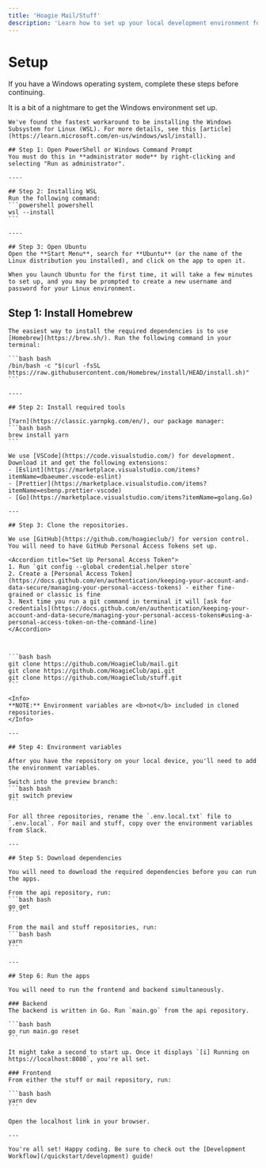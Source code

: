 ```yaml
---
title: 'Hoagie Mail/Stuff'
description: 'Learn how to set up your local development environment for Hoagie Mail and Hoagie Stuff.'
---
```


# Setup

If you have a Windows operating system, complete these steps before continuing.

<AccordionGroup>
  <Accordion title="Windows">
    It is a bit of a nightmare to get the Windows environment set up.

    We've found the fastest workaround to be installing the Windows Subsystem for Linux (WSL). For more details, see this [article](https://learn.microsoft.com/en-us/windows/wsl/install).

    ## Step 1: Open PowerShell or Windows Command Prompt
    You must do this in **administrator mode** by right-clicking and selecting "Run as administrator".

    ----

    ## Step 2: Installing WSL
    Run the following command:
    ```powershell powershell
    wsl --install
    ```

    ----

    ## Step 3: Open Ubuntu
    Open the **Start Menu**, search for **Ubuntu** (or the name of the Linux distribution you installed), and click on the app to open it.

    When you launch Ubuntu for the first time, it will take a few minutes to set up, and you may be prompted to create a new username and password for your Linux environment.

  </Accordion>
</AccordionGroup>

 ## Step 1: Install Homebrew

    The easiest way to install the required dependencies is to use [Homebrew](https://brew.sh/). Run the following command in your terminal:

    ```bash bash
    /bin/bash -c "$(curl -fsSL https://raw.githubusercontent.com/Homebrew/install/HEAD/install.sh)"
    ```

    ----

    ## Step 2: Install required tools

    [Yarn](https://classic.yarnpkg.com/en/), our package manager:
    ```bash bash
    brew install yarn
    ```

    We use [VSCode](https://code.visualstudio.com/) for development. Download it and get the following extensions:
    - [Eslint](https://marketplace.visualstudio.com/items?itemName=dbaeumer.vscode-eslint)
    - [Prettier](https://marketplace.visualstudio.com/items?itemName=esbenp.prettier-vscode)
    - [Go](https://marketplace.visualstudio.com/items?itemName=golang.Go)

    ---

    ## Step 3: Clone the repositories.

    We use [GitHub](https://github.com/hoagieclub/) for version control. You will need to have GitHub Personal Access Tokens set up.

    <Accordion title="Set Up Personal Access Token">
    1. Run `git config --global credential.helper store`
    2. Create a [Personal Access Token](https://docs.github.com/en/authentication/keeping-your-account-and-data-secure/managing-your-personal-access-tokens) - either fine-grained or classic is fine
    3. Next time you run a git command in terminal it will [ask for credentials](https://docs.github.com/en/authentication/keeping-your-account-and-data-secure/managing-your-personal-access-tokens#using-a-personal-access-token-on-the-command-line)
    </Accordion>



    ```bash bash
    git clone https://github.com/HoagieClub/mail.git
    git clone https://github.com/HoagieClub/api.git
    git clone https://github.com/HoagieClub/stuff.git
    ```

    <Info>
    **NOTE:** Environment variables are <b>not</b> included in cloned repositories.
    </Info>

    ---

    ## Step 4: Environment variables

    After you have the repository on your local device, you'll need to add the environment variables.

    Switch into the preview branch:
    ```bash bash
    git switch preview
    ```

    For all three repositories, rename the `.env.local.txt` file to `.env.local`. For mail and stuff, copy over the environment variables from Slack. 

    ---
    
    ## Step 5: Download dependencies

    You will need to download the required dependencies before you can run the apps.

    From the api repository, run:
    ```bash bash
    go get
    ```

    From the mail and stuff repositories, run:
    ```bash bash
    yarn
    ```

    ---

    ## Step 6: Run the apps

    You will need to run the frontend and backend simultaneously.

    ### Backend
    The backend is written in Go. Run `main.go` from the api repository.

    ```bash bash
    go run main.go reset
    ```

    It might take a second to start up. Once it displays `[i] Running on https://localhost:8080`, you're all set.

    ### Frontend
    From either the stuff or mail repository, run:

    ```bash bash
    yarn dev
    ```

    Open the localhost link in your browser.

    ---

    You're all set! Happy coding. Be sure to check out the [Development Workflow](/quickstart/development) guide!